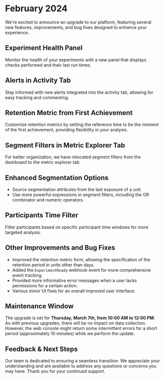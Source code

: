 # February 2024

We're excited to announce an upgrade to our platform, featuring several new
features, improvements, and bug fixes designed to enhance your experience.

## Experiment Health Panel

Monitor the health of your experiments with a new panel that displays
checks performed and their last run times.

## Alerts in Activity Tab

Stay informed with new alerts integrated into the activity tab, allowing
for easy tracking and commenting.

## Retention Metric from First Achievement

Customize retention metrics by setting the reference time to be the moment
of the first achievement, providing flexibility in your analysis.

## Segment Filters in Metric Explorer Tab

For better organization, we have relocated segment filters from the
dashboard to the metric explorer tab.

## Enhanced Segmentation Options

-   Source segmentation attributes from the last exposure of a unit.
-   Use more powerful expressions in segment filters, including the OR
    combinator and numeric operators.

## Participants Time Filter

Filter participants based on specific participant time windows for more
targeted analysis.

## Other Improvements and Bug Fixes

-   Improved the retention metric form, allowing the specification of the
    retention period in units other than days.
-   Added the `ExperimentReady` webhook event for more comprehensive event
    tracking.
-   Provided more informative error messages when a user lacks permissions
    for a certain action.
-   Various minor UI fixes for an overall improved user interface.

## Maintenance Window

The upgrade is set for **Thursday, March 7th, from 10:00 AM to 12:00 PM**.
As with previous upgrades, there will be no impact on data collection.
However, the web console might return some intermittent errors for a short
period (approximately 10 minutes) while we perform the update.

## Feedback & Next Steps

Our team is dedicated to ensuring a seamless transition. We appreciate your
understanding and are available to address any questions or concerns you
may have. Thank you for your continued support.
